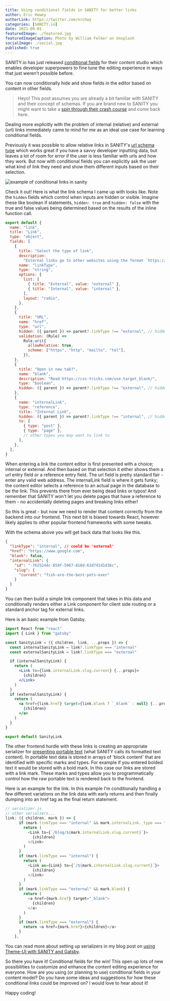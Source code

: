 ```yaml
---
title: Using conditional fields in SANITY for better links
author: Eric Howey
authorLink: https://twitter.com/erchwy
categories: [SANITY.io]
date: 2021-09-01
featuredImage: ./featured.jpg
featuredImageCaption: Photo by William Felker on Unsplash
socialImage: ./social.jpg
published: true
---
```


SANITY.io has just released [conditional fields](https://www.sanity.io/docs/conditional-fields) for their content studio which enables developer superpowers to fine tune the editing experience in ways that just weren't possible before.

You can now conditionally hide and show fields in the editor based on content in other fields.

> Heyo! This post assumes you are already a bit familiar with SANITY and their concept of schemas. If you are brand new to SANITY you might want to take a [spin through their crash course](https://www.sanity.io/docs/getting-started) and come back here.

Dealing more explicitly with the problem of internal (relative) and external (url) links immediately came to mind for me as an ideal use case for learning conditional fields.

Previously it was possible to allow relative links in SANITY's [url schema type](https://www.sanity.io/docs/url-type) which works great if you have a savvy developer inputting data, but leaves a lot of room for error if the user is less familiar with urls and how they work. But now with conditional fields you can explicitly ask the user what kind of link they need and show them different inputs based on their selection.

![example of conditional links in sanity](./conditionalLinks-looped.gif)

Check it out! Here is what the link schema I came up with looks like. Note the `hidden` fields which control when inputs are hidden or visible. Imagine these like boolean if statements, `hidden: true` and `hidden: false` with the true and false values being determined based on the results of the inline function call.

```js
export default {
  name: "link",
  title: "Link",
  type: "object",
  fields: [
    {
      title: "Select the type of link",
      description:
        "External links go to other websites using the format `https://www.google.com`. Internal links are restricted to other pages in the SANITY database.",
      name: "linkType",
      type: "string",
      options: {
        list: [
          { title: "External", value: "external" },
          { title: "Internal", value: "internal" },
        ],
        layout: "radio",
      },
    },
    {
      title: "URL",
      name: "href",
      type: "url",
      hidden: ({ parent }) => parent?.linkType !== "external", // hidden if link type is not external
      validation: (Rule) =>
        Rule.uri({
          allowRelative: true,
          scheme: ["https", "http", "mailto", "tel"],
        }),
    },
    {
      title: "Open in new tab?",
      name: "blank",
      description: "Read https://css-tricks.com/use-target_blank/",
      type: "boolean",
      hidden: ({ parent }) => parent?.linkType !== "external", // hidden if link type is not external
    },
    {
      name: "internalLink",
      type: "reference",
      title: "Internal Link",
      hidden: ({ parent }) => parent?.linkType !== "internal", // hidden if link type is not internal
      to: [
        { type: "post" },
        { type: "page" },
        // other types you may want to link to
      ],
    },
  ],
}
```

When entering a link the content editor is first presented with a choice; internal or external. And then based on that selection it either shows them a url entry field or a reference entry field. The url field is pretty standard fair - enter any valid web address. The internalLink field is where it gets funky; the content editor selects a reference to an actual page in the database to be the link. This prevents there from ever being dead links or typos! And remember that SANITY won't let you delete pages that have a reference to them - no accidentally deleting pages and breaking links either!

So this is great - but now we need to render that content correctly from the backend into our frontend. This next bit is biased towards React, however likely applies to other popular frontend frameworks with some tweaks.

With the schema above you will get back data that looks like this.

```json
{
  "linkType": "internal", // could be 'external'
  "href": "https://www.google.com",
  "blank": false,
  "internalLink": {
    "id": "-7625244c-859f-5967-818d-63d741d1d36c",
    "slug": {
      "current": "fish-are-the-best-pets-ever"
    }
  }
}
```

You can then build a simple link component that takes in this data and conditionally renders either a Link component for client side routing or a standard anchor tag for external links.

Here is an basic example from Gatsby.

```jsx
import React from "react"
import { Link } from "gatsby"

const SanityLink = ({ children, link, ...props }) => {
  const internalSanityLink = link?.linkType === "internal"
  const externalSanityLink = link?.linkType === "external"

  if (internalSanityLink) {
    return (
      <Link to={link.internalLink.slug.current} {...props}>
        {children}
      </Link>
    )
  }
  if (externalSanityLink) {
    return (
      <a href={link.href} target={link.blank ? `_blank` : null} {...props}>
        {children}
      </a>
    )
  }
}

export default SanityLink
```

The other frontend hurdle with these links is creating an appropriate serializer for [presenting portable text](https://www.sanity.io/docs/presenting-block-text) (what SANITY calls its formatted text content). In portable text data is stored in arrays of 'block content' that are identified with specific marks and types. For example if you entered bolded text it would be stored with a bold mark. In this case our links are stored with a link mark. These marks and types allow you to programmatically control how the raw portable text is rendered back to the frontend.

Here is an example for the link. In this example I'm conditionally handling a few different variations on the link data with early returns and then finally dumping into an href tag as the final return statement.

```js
// serializer.js
// other serialzers...
link: ({ children, mark }) => {
      if (mark.linkType === "internal" && mark.internalLink._type === "post") {
        return (
          <Link to={`/blog/${mark.internalLink.slug.current}`}>
            {children}
          </Link>
        )
      }
      if (mark.linkType === "internal") {
        return (
          <Link as={Link} to={`/${mark.internalLink.slug.current}`}>
            {children}
          </Link>
        )
      }
      if (mark.linkType === "external" && mark.blank) {
        return (
          <a href={mark.href} target="_blank">
            {children}
          </a>
        )
      }
      if (mark.linkType === "external") {
        return <a href={mark.href}>{children}</a>
      }
    },
```

You can read more about setting up serializers in my blog post on [using Theme-UI with SANITY and Gatsby](/writing/using-theme-ui-with-sanity/).

So there you have it! Conditional fields for the win! This open up lots of new possibilities to customize and enhance the content editing experience for everyone. How are you using (or planning to use) conditional fields in your content model? Do you have some ideas and suggestions for how these conditional links could be improved on? I would love to hear about it!

Happy coding!
